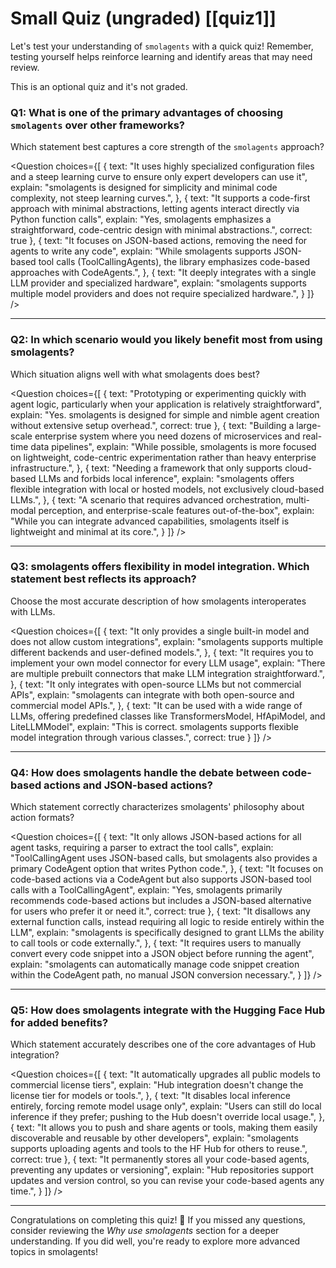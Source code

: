 # Small Quiz (ungraded) [[quiz1]]

Let's test your understanding of `smolagents` with a quick quiz! Remember, testing yourself helps reinforce learning and identify areas that may need review.

This is an optional quiz and it's not graded.

### Q1: What is one of the primary advantages of choosing `smolagents` over other frameworks?
Which statement best captures a core strength of the `smolagents` approach?

<Question
choices={[
  {
    text: "It uses highly specialized configuration files and a steep learning curve to ensure only expert developers can use it",
    explain: "smolagents is designed for simplicity and minimal code complexity, not steep learning curves.",
  },
  {
    text: "It supports a code-first approach with minimal abstractions, letting agents interact directly via Python function calls",
    explain: "Yes, smolagents emphasizes a straightforward, code-centric design with minimal abstractions.",
    correct: true
  },
  {
    text: "It focuses on JSON-based actions, removing the need for agents to write any code",
    explain: "While smolagents supports JSON-based tool calls (ToolCallingAgents), the library emphasizes code-based approaches with CodeAgents.",
  },
  {
    text: "It deeply integrates with a single LLM provider and specialized hardware",
    explain: "smolagents supports multiple model providers and does not require specialized hardware.",
  }
]}
/>

---

### Q2: In which scenario would you likely benefit most from using smolagents?
Which situation aligns well with what smolagents does best?

<Question
choices={[
  {
    text: "Prototyping or experimenting quickly with agent logic, particularly when your application is relatively straightforward",
    explain: "Yes. smolagents is designed for simple and nimble agent creation without extensive setup overhead.",
    correct: true
  },
  {
    text: "Building a large-scale enterprise system where you need dozens of microservices and real-time data pipelines",
    explain: "While possible, smolagents is more focused on lightweight, code-centric experimentation rather than heavy enterprise infrastructure.",
  },
  {
    text: "Needing a framework that only supports cloud-based LLMs and forbids local inference",
    explain: "smolagents offers flexible integration with local or hosted models, not exclusively cloud-based LLMs.",
  },
  {
    text: "A scenario that requires advanced orchestration, multi-modal perception, and enterprise-scale features out-of-the-box",
    explain: "While you can integrate advanced capabilities, smolagents itself is lightweight and minimal at its core.",
  }
]}
/>

---

### Q3: smolagents offers flexibility in model integration. Which statement best reflects its approach?
Choose the most accurate description of how smolagents interoperates with LLMs.

<Question
choices={[
  {
    text: "It only provides a single built-in model and does not allow custom integrations",
    explain: "smolagents supports multiple different backends and user-defined models.",
  },
  {
    text: "It requires you to implement your own model connector for every LLM usage",
    explain: "There are multiple prebuilt connectors that make LLM integration straightforward.",
  },
  {
    text: "It only integrates with open-source LLMs but not commercial APIs",
    explain: "smolagents can integrate with both open-source and commercial model APIs.",
  },
  {
    text: "It can be used with a wide range of LLMs, offering predefined classes like TransformersModel, HfApiModel, and LiteLLMModel",
    explain: "This is correct. smolagents supports flexible model integration through various classes.",
    correct: true
  }
]}
/>

---

### Q4: How does smolagents handle the debate between code-based actions and JSON-based actions?
Which statement correctly characterizes smolagents' philosophy about action formats?

<Question
choices={[
  {
    text: "It only allows JSON-based actions for all agent tasks, requiring a parser to extract the tool calls",
    explain: "ToolCallingAgent uses JSON-based calls, but smolagents also provides a primary CodeAgent option that writes Python code.",
  },
  {
    text: "It focuses on code-based actions via a CodeAgent but also supports JSON-based tool calls with a ToolCallingAgent",
    explain: "Yes, smolagents primarily recommends code-based actions but includes a JSON-based alternative for users who prefer it or need it.",
    correct: true
  },
  {
    text: "It disallows any external function calls, instead requiring all logic to reside entirely within the LLM",
    explain: "smolagents is specifically designed to grant LLMs the ability to call tools or code externally.",
  },
  {
    text: "It requires users to manually convert every code snippet into a JSON object before running the agent",
    explain: "smolagents can automatically manage code snippet creation within the CodeAgent path, no manual JSON conversion necessary.",
  }
]}
/>

---

### Q5: How does smolagents integrate with the Hugging Face Hub for added benefits?
Which statement accurately describes one of the core advantages of Hub integration?

<Question
choices={[
  {
    text: "It automatically upgrades all public models to commercial license tiers",
    explain: "Hub integration doesn't change the license tier for models or tools.",
  },
  {
    text: "It disables local inference entirely, forcing remote model usage only",
    explain: "Users can still do local inference if they prefer; pushing to the Hub doesn't override local usage.",
  },
  {
    text: "It allows you to push and share agents or tools, making them easily discoverable and reusable by other developers",
    explain: "smolagents supports uploading agents and tools to the HF Hub for others to reuse.",
    correct: true
  },
  {
    text: "It permanently stores all your code-based agents, preventing any updates or versioning",
    explain: "Hub repositories support updates and version control, so you can revise your code-based agents any time.",
  }
]}
/>

---

Congratulations on completing this quiz! 🎉 If you missed any questions, consider reviewing the *Why use smolagents* section for a deeper understanding. If you did well, you're ready to explore more advanced topics in smolagents!
